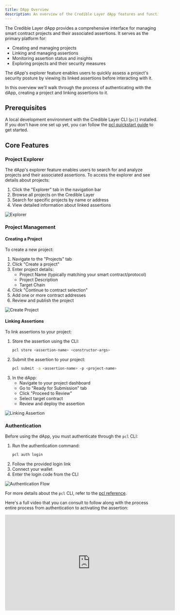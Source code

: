```yaml
---
title: DApp Overview
description: An overview of the Credible Layer dApp features and functionality
---
```


The Credible Layer dApp provides a comprehensive interface for managing smart contract projects and their associated assertions. It serves as the primary platform for:
- Creating and managing projects
- Linking and managing assertions
- Monitoring assertion status and insights
- Exploring projects and their security measures

The dApp's explorer feature enables users to quickly assess a project's security posture by viewing its linked assertions before interacting with it.

In this overview we'll walk through the process of authenticating with the dApp, creating a project and linking assertions to it.

## Prerequisites

A local development environment with the Credible Layer CLI (`pcl`) installed. If you don't have one set up yet, you can follow the [pcl quickstart guide](/credible/pcl-quickstart) to get started.

## Core Features

### Project Explorer
The dApp's explorer feature enables users to search for and analyze projects and their associated assertions. To access the explorer and see details about projects:
1. Click the "Explorer" tab in the navigation bar
2. Browse all projects on the Credible Layer
3. Search for specific projects by name or address
4. View detailed information about linked assertions

![Explorer](/images/explorer_screenshot_dapp.png)

### Project Management

#### Creating a Project
To create a new project:
1. Navigate to the "Projects" tab
2. Click "Create a project"
3. Enter project details:
   - Project Name (typically matching your smart contract/protocol)
   - Project Description
   - Target Chain
4. Click "Continue to contract selection"
5. Add one or more contract addresses
6. Review and publish the project

![Create Project](/images/create_project_dapp.gif)

#### Linking Assertions
To link assertions to your project:
1. Store the assertion using the CLI:
   ```bash
   pcl store <assertion-name> <constructor-args>
   ```
2. Submit the assertion to your project:
   ```bash
   pcl submit -a <assertion-name> -p <project-name>
   ```
3. In the dApp:
   - Navigate to your project dashboard
   - Go to "Ready for Submission" tab
   - Click "Proceed to Review"
   - Select target contract
   - Review and deploy the assertion

![Linking Assertion](/images/linking_assertion_dapp.gif)

### Authentication
Before using the dApp, you must authenticate through the `pcl` CLI:
1. Run the authentication command:
   ```bash
   pcl auth login
   ```
2. Follow the provided login link
3. Connect your wallet
4. Enter the login code from the CLI

![Authentication Flow](/images/authenticate_dapp.gif)

For more details about the `pcl` CLI, refer to the [pcl reference](/credible/pcl-reference-guide).

Here's a full video that you can consult to follow along with the process entire process from authentication to activating the assertion:

<iframe width="560" height="315" src="https://www.youtube.com/embed/MrDVLp5UDZ0?si=tdgQEJ3Tkps2LwJA" title="YouTube video player" frameborder="0" allow="accelerometer; autoplay; clipboard-write; encrypted-media; gyroscope; picture-in-picture; web-share" referrerpolicy="strict-origin-when-cross-origin" allowfullscreen></iframe>

